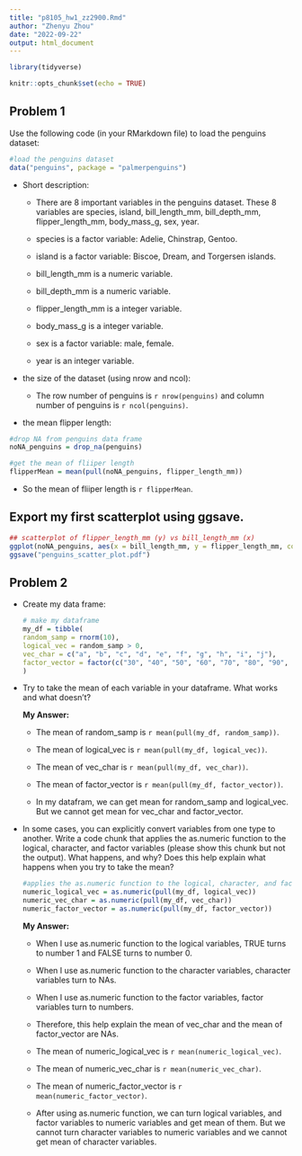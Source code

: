 ```yaml
---
title: "p8105_hw1_zz2900.Rmd"
author: "Zhenyu Zhou"
date: "2022-09-22"
output: html_document
---
```

```r
library(tidyverse)
```
```r
knitr::opts_chunk$set(echo = TRUE)
```

## Problem 1
Use the following code (in your RMarkdown file) to load the penguins dataset:

```r
#load the penguins dataset
data("penguins", package = "palmerpenguins")
```
* Short description:

  * There are 8 important variables in the penguins dataset. These 8 variables are species, island, bill_length_mm, bill_depth_mm, flipper_length_mm, body_mass_g, sex, year.
  
  * species is a factor variable: Adelie, Chinstrap, Gentoo.
  
  * island is a factor variable: Biscoe, Dream, and Torgersen islands.
  
  * bill_length_mm is a numeric variable. 
  
  * bill_depth_mm is a numeric variable. 

  * flipper_length_mm is a integer variable.
  
  * body_mass_g is a integer variable. 
  
  * sex is a factor variable: male, female.
  
  * year is an integer variable.

* the size of the dataset (using nrow and ncol):
  * The row number of penguins is `r nrow(penguins)` and column number of penguins is `r ncol(penguins)`. 

* the mean flipper length:
```r
#drop NA from penguins data frame
noNA_penguins = drop_na(penguins)

#get the mean of fliiper length
flipperMean = mean(pull(noNA_penguins, flipper_length_mm))
```
  * So the mean of fliiper length is `r flipperMean`.
  
## Export my first scatterplot using ggsave.

```r
## scatterplot of flipper_length_mm (y) vs bill_length_mm (x)
ggplot(noNA_penguins, aes(x = bill_length_mm, y = flipper_length_mm, color = species)) + geom_point()
ggsave("penguins_scatter_plot.pdf")
```

## Problem 2
* Create my data frame:

  ```r
# make my dataframe
my_df = tibble(
  random_samp = rnorm(10),
  logical_vec = random_samp > 0,
  vec_char = c("a", "b", "c", "d", "e", "f", "g", "h", "i", "j"),
  factor_vector = factor(c("30", "40", "50", "60", "70", "80", "90", "20", "30", "40"))
)
```
* Try to take the mean of each variable in your dataframe. What works and what doesn’t?

  **My Answer:**

  * The mean of random_samp is `r mean(pull(my_df, random_samp))`.

  * The mean of logical_vec is `r mean(pull(my_df, logical_vec))`.

  * The mean of vec_char is `r mean(pull(my_df, vec_char))`.

  * The mean of factor_vector is `r mean(pull(my_df, factor_vector))`.

  * In my datafram, we can get mean for random_samp and logical_vec. But we cannot get mean for vec_char and factor_vector.

* In some cases, you can explicitly convert variables from one type to another. Write a code chunk that applies the as.numeric function to the logical, character, and factor variables (please show this chunk but not the output). What happens, and why? Does this help explain what happens when you try to take the mean?
  
  ```r
#applies the as.numeric function to the logical, character, and factor variables
numeric_logical_vec = as.numeric(pull(my_df, logical_vec))
numeric_vec_char = as.numeric(pull(my_df, vec_char))
numeric_factor_vector = as.numeric(pull(my_df, factor_vector))
```
  **My Answer:**
  
  * When I use as.numeric function to the logical variables, TRUE turns to number 1 and FALSE turns to number 0. 

  * When I use as.numeric function to the character variables, character variables turn to NAs.

  * When I use as.numeric function to the factor variables, factor variables turn to numbers.

  * Therefore, this help explain the mean of vec_char and the mean of factor_vector are NAs.

  * The mean of numeric_logical_vec is `r mean(numeric_logical_vec)`.

  * The mean of numeric_vec_char is `r mean(numeric_vec_char)`.

  * The mean of numeric_factor_vector is `r mean(numeric_factor_vector)`.

  * After using as.numeric function, we can turn logical variables, and factor variables to numeric variables and get mean of them. But we cannot turn character variables to numeric variables and we cannot get mean of character variables.
